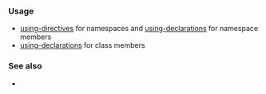 {{cpp/keyword/title|{{tt|using}}}}
{{cpp/keyword/navbar}}

===Usage===
* [[cpp/language/namespace#Using-directives|using-directives]] for namespaces and [[cpp/language/namespace|using-declarations]] for namespace members
* [[cpp/language/using_declaration|using-declarations]] for class members
{{rev begin}}
{{rev|since=c++20|
* [[cpp/language/enum#Using-enum-declaration|using-enum-declarations]] for enumerators
}}
{{rev|since=c++11|
* [[cpp/language/type_alias|type alias and alias template declaration]]
}}
{{rev end}}

===See also===
* {{rlpt|typedef}}

{{langlinks|de|es|fr|it|ja|pt|ru|zh}}
